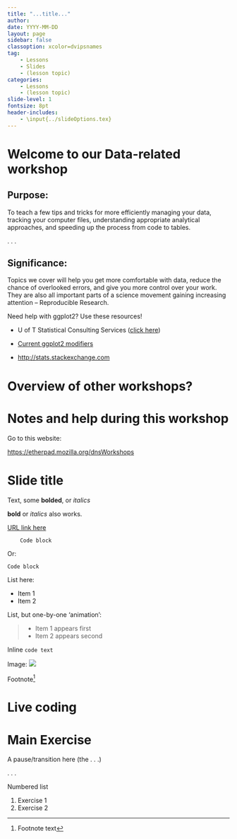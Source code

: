 ```yaml
---
title: "...title..."
author: 
date: YYYY-MM-DD
layout: page
sidebar: false
classoption: xcolor=dvipsnames
tag:
    - Lessons
    - Slides
    - (lesson topic)
categories:
    - Lessons
    - (lesson topic)
slide-level: 1
fontsize: 8pt
header-includes:
    - \input{../slideOptions.tex}
---
```

    
# Welcome to our Data-related workshop #

## Purpose: ##

To teach a few tips and tricks for more efficiently managing your
data, tracking your computer files, understanding appropriate
analytical approaches, and speeding up the process from code to
tables.

. . .

## Significance: ##

Topics we cover will help you get more comfortable with data, reduce
the chance of overlooked errors, and give you more control over your
work. They are also all important parts of a science movement gaining
increasing attention -- Reproducible Research.

Need help with ggplot2? Use these resources!

* U of T Statistical Consulting Services ([click here](http://www.utstat.toronto.edu/wordpress/?page_id=25))

* [Current ggplot2 modifiers](http://docs.ggplot2.org/current/)

* <http://stats.stackexchange.com>

# Overview of other workshops? #

# Notes and help during this workshop #

Go to this website:

<https://etherpad.mozilla.org/dnsWorkshops>

# Slide title #

Text, some **bolded**, or *italics*

__bold__ or _italics_ also works.

[URL link here](http://link/here.com)

```
    Code block
```

Or:

    Code block

List here:

* Item 1
* Item 2

List, but one-by-one 'animation':

> * Item 1 appears first
> * Item 2 appears second

Inline `code text`

Image:
![](../images/file.png)

Footnote[^1]

[^1]: Footnote text

# Live coding #

# Main Exercise #

A pause/transition here (the . . .)

. . .

Numbered list

1. Exercise 1
2. Exercise 2
